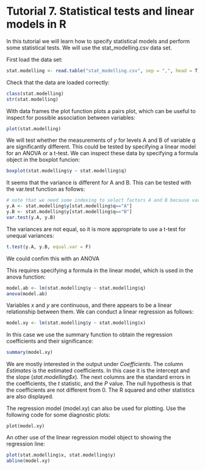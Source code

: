 Tutorial 7. Statistical tests and linear models in R
====================================================

In this tutorial we will learn how to specify statistical models and perform some statistical tests. We will use the stat_modelling.csv data set.

First load the data set:
```r
stat.modelling <- read.table("stat_modelling.csv", sep = ",", head = T)
```

Check that the data are loaded correctly:
```r
class(stat.modelling)
str(stat.modelling)
```

With data frames the plot function plots a pairs plot, which can be useful to inspect for possible association between variables:

```r
plot(stat.modelling)
```

We will test whether the measurements of *y* for levels A and B of variable *q* are significantly different. This could be tested by specifying a linear model for an ANOVA or a t-test. We can inspect these data by specifying a formula object in the boxplot funcion:


```r
boxplot(stat.modelling$y ~ stat.modelling$q)
```


It seems that the variance is different for A and B. This can be tested with the var.test function as follows:

```r
# note that we need some indexing to select factors A and B because var.test uses two vectors:
y.A <- stat.modelling$y[stat.modelling$q=="A"]
y.B <- stat.modelling$y[stat.modelling$q=="B"]
var.test(y.A, y.B)
```

The variances are not equal, so it is more appropriate to use a t-test for unequal variances:

```r
t.test(y.A, y.B, equal.var = F)
```

We could confim this with an ANOVA

This requires specifying a formula in the linear model, which is used in the anova function:

```r
model.ab <- lm(stat.modelling$y ~ stat.modelling$q)
anova(model.ab)
```


Variables *x* and *y* are continuous, and there appears to be a linear relationship between them. We can conduct a linear regression as follows:
```r
model.xy <- lm(stat.modelling$y ~ stat.modelling$x)
```
In this case we use the summary function to obtain the regression coefficients and their significance:

```r
summary(model.xy)
```

We are mostly interested in the output under *Coefficients*. The column *Estimates* is the estimated coefficients. In this case it is the intercept and the slope (*stat.modelling$x*). The next columns are the standard errors in the coefficients, the *t* statistic, and the *P* value. The null hypothesis is that the coefficients are not different from 0. The R squared and other statistics are also displayed.

The regression model (model.xy) can also be used for plotting. Use the following code for some diagnostic plots:

```
plot(model.xy)
```

An other use of the linear regression model object to showing the regression line:

```r
plot(stat.modelling$x, stat.modelling$y)
abline(model.xy)
```
